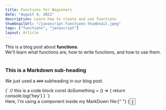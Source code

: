 ```yaml
---
title: Functions for Beginners
date: "August 4, 2021"
description: Learn how to create and use functions
thumbnailUrl: "/javascript-functions-thumbnail.jpeg"
tags: ["functions", "javascript"]
layout: Article
---
```


<div>
  This is a blog post about <strong>functions</strong>. <br />
  We'll learn what functions are, how to write functions, and how to use them.
</div>

<br />

### This is a Markdown sub-heading

We just used a `###` subheading in our blog post.

<StaticCodeSnippet language="js">
  {`
  // this is a code block
  const doSomething = () => {
    return console.log('hey')
  }
  `}
</StaticCodeSnippet>

<div>
  Here, I'm using a component inside my MarkDown file:{" "}
  {<Button text={"Click me"} />}
</div>

